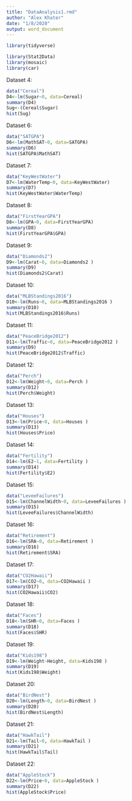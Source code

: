 ```yaml
---
title: "DataAnalysis1.rmd"
author: "Alex Khater"
date: "1/8/2020"
output: word_document
---
```


```r
library(tidyverse)
```



```r
library(Stat2Data)
library(mosaic)
library(car)
```

Dataset 4:
```r
data("Cereal")
D4<-lm(Sugar~0, data=Cereal)
summary(D4)
Sug<-(Cereal$Sugar)
hist(Sug)

```

Dataset 6:
```r
data("SATGPA")
D6<-lm(MathSAT~0, data=SATGPA)
summary(D6)
hist(SATGPA$MathSAT)
```

Dataset 7:
```r
data("KeyWestWater")
D7<-lm(WaterTemp~0, data=KeyWestWater)
summary(D7)
hist(KeyWestWater$WaterTemp)
```
Dataset 8:
```r
data("FirstYearGPA")
D8<-lm(GPA~0, data=FirstYearGPA)
summary(D8)
hist(FirstYearGPA$GPA)
```
Dataset 9:
```r
data("Diamonds2")
D9<-lm(Carat~0, data=Diamonds2 )
summary(D9)
hist(Diamonds2$Carat)
```
Dataset 10:
```r
data("MLBStandings2016")
D10<-lm(Runs~0, data=MLBStandings2016 )
summary(D10)
hist(MLBStandings2016$Runs)
```

Dataset 11:
```r
data("PeaceBridge2012")
D11<-lm(Traffic~0, data=PeaceBridge2012 )
summary(D9)
hist(PeaceBridge2012$Traffic)
```

Dataset 12:
```r
data("Perch")
D12<-lm(Weight~0, data=Perch )
summary(D12)
hist(Perch$Weight)
```

Dataset 13:
```r
data("Houses")
D13<-lm(Price~0, data=Houses )
summary(D13)
hist(Houses$Price)
```

Dataset 14:
```r
data("Fertility")
D14<-lm(E2~1, data=Fertility )
summary(D14)
hist(Fertility$E2)
```
Dataset 15:
```r
data("LeveeFailures")
D15<-lm(ChannelWidth~0, data=LeveeFailures )
summary(D15)
hist(LeveeFailures$ChannelWidth)
```
Dataset 16:
```r
data("Retirement")
D16<-lm(SRA~0, data=Retirement )
summary(D16)
hist(Retirement$SRA)
```
Dataset 17:
```r
data("CO2Hawaii")
D17<-lm(CO2~0, data=CO2Hawaii )
summary(D17)
hist(CO2Hawaii$CO2)
```
Dataset 18:
```r
data("Faces")
D18<-lm(SHR~0, data=Faces )
summary(D18)
hist(Faces$SHR)
```
Dataset 19:
```r
data("Kids198")
D19<-lm(Weight~Height, data=Kids198 )
summary(D19)
hist(Kids198$Weight)
```
Dataset 20:
```r
data("BirdNest")
D20<-lm(Length~0, data=BirdNest )
summary(D20)
hist(BirdNest$Length)
```
Dataset 21:
```r
data("HawkTail")
D21<-lm(Tail~0, data=HawkTail )
summary(D21)
hist(HawkTail$Tail)
```
Dataset 22:
```r
data("AppleStock")
D22<-lm(Price~0, data=AppleStock )
summary(D22)
hist(AppleStock$Price)
```